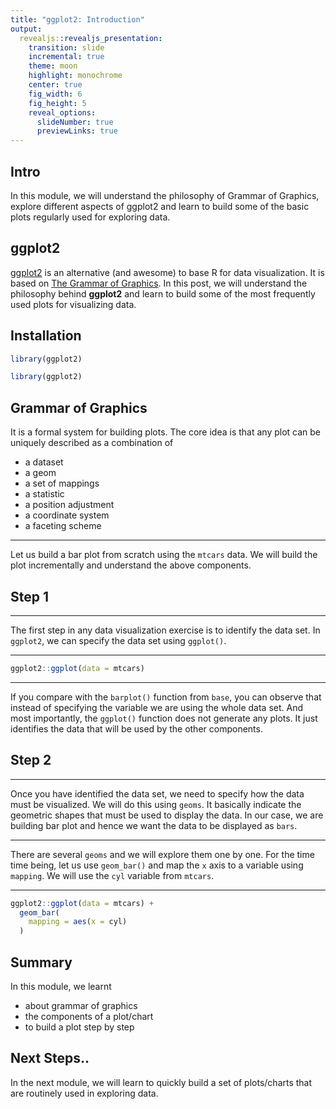 ```yaml
---
title: "ggplot2: Introduction"
output: 
  revealjs::revealjs_presentation:
    transition: slide
    incremental: true
    theme: moon
    highlight: monochrome
    center: true
    fig_width: 6
    fig_height: 5
    reveal_options:
      slideNumber: true
      previewLinks: true
---
```


## Intro

In this module, we will understand the philosophy of Grammar of Graphics,  explore different aspects of ggplot2 and learn to build some of the basic
plots regularly used for exploring data.

## ggplot2

[ggplot2](http://ggplot2.tidyverse.org/index.html) is an alternative (and awesome) to base R for data visualization. It is based on 
[The Grammar of Graphics](http://www.springer.com/in/book/9780387245447). In this post, we will understand the philosophy behind **ggplot2** and learn to build some of the most frequently used plots for visualizing data. 


## Installation

```r
library(ggplot2)
```

```r
library(ggplot2)
```

## Grammar of Graphics

It is a formal system for building plots. The core idea is that any plot can be uniquely described as a combination of

- a dataset
- a geom
- a set of mappings
- a statistic
- a position adjustment
- a coordinate system
- a faceting scheme


----

Let us build a bar plot from scratch using the `mtcars` data. We will build the plot incrementally and understand the above components. 

## Step 1

----

The first step in any data visualization exercise is to identify the data set. In `ggplot2`, we can specify the data set using  `ggplot()`.

----

```r
ggplot2::ggplot(data = mtcars) 
```


----

If you compare with the `barplot()` function from `base`, you can observe that instead of specifying the variable we are using the
whole data set. And most importantly, the `ggplot()` function does not generate any plots. It just identifies the data that will be used by the other components.

## Step 2

----

Once you have identified the data set, we need to specify how the data must be visualized. We will do this using  `geoms`. It basically indicate the geometric shapes that must be used to display the data. In our case, we are building bar plot and hence we want the data to be displayed as `bars`. 

----

There are several `geoms` and we will explore them one by one. For the time time being, let us use `geom_bar()` and map the `x` axis to a variable using `mapping`. We will use the `cyl` variable from `mtcars`.

----

```r
ggplot2::ggplot(data = mtcars) +
  geom_bar(
    mapping = aes(x = cyl)
  )
```

## Summary

In this module, we learnt 

- about grammar of graphics
- the components of a plot/chart
- to build a plot step by step 

## Next Steps..

In the next module, we will learn to quickly build a set of plots/charts that are routinely used in exploring data. 
